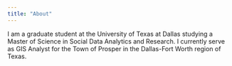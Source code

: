 ---
title: "About"
---

I am a graduate student at the University of Texas at Dallas studying a Master of Science in Social Data Analytics and Research. I currently serve as GIS Analyst for the Town of Prosper in the Dallas-Fort Worth region of Texas.
